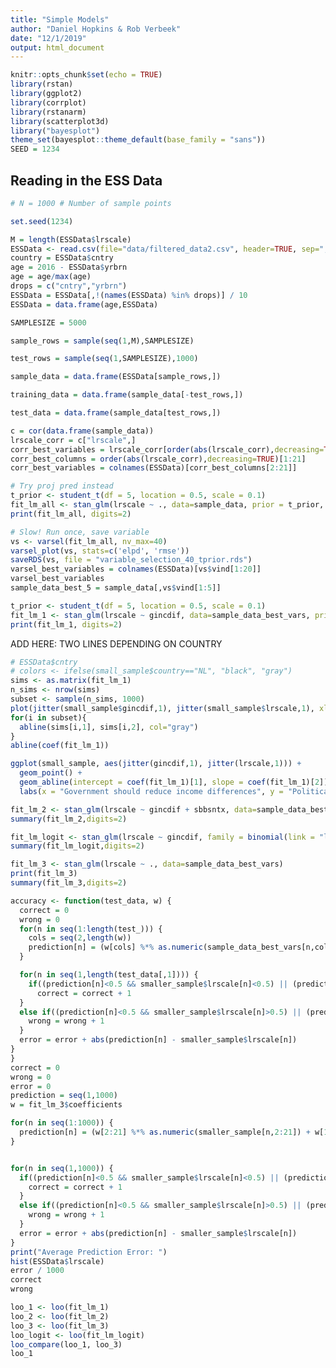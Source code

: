 ```yaml
---
title: "Simple Models"
author: "Daniel Hopkins & Rob Verbeek"
date: "12/1/2019"
output: html_document
---
```


```r
knitr::opts_chunk$set(echo = TRUE)
library(rstan)
library(ggplot2)
library(corrplot)
library(rstanarm)
library(scatterplot3d)
library("bayesplot")
theme_set(bayesplot::theme_default(base_family = "sans"))
SEED = 1234 
```

## Reading in the ESS Data

```r
# N = 1000 # Number of sample points

set.seed(1234)

M = length(ESSData$lrscale)
ESSData <- read.csv(file="data/filtered_data2.csv", header=TRUE, sep=",")
country = ESSData$cntry
age = 2016 - ESSData$yrbrn
age = age/max(age)
drops = c("cntry","yrbrn")
ESSData = ESSData[,!(names(ESSData) %in% drops)] / 10
ESSData = data.frame(age,ESSData)

SAMPLESIZE = 5000

sample_rows = sample(seq(1,M),SAMPLESIZE)

test_rows = sample(seq(1,SAMPLESIZE),1000)

sample_data = data.frame(ESSData[sample_rows,])

training_data = data.frame(sample_data[-test_rows,])

test_data = data.frame(sample_data[test_rows,])
```

```r
c = cor(data.frame(sample_data))
lrscale_corr = c["lrscale",]
corr_best_variables = lrscale_corr[order(abs(lrscale_corr),decreasing=TRUE)][1:21]
corr_best_columns = order(abs(lrscale_corr),decreasing=TRUE)[1:21]
corr_best_variables = colnames(ESSData)[corr_best_columns[2:21]]
```

```r
# Try proj pred instead
t_prior <- student_t(df = 5, location = 0.5, scale = 0.1)
fit_lm_all <- stan_glm(lrscale ~ ., data=sample_data, prior = t_prior, prior_intercept = t_prior)
print(fit_lm_all, digits=2)
```

```r
# Slow! Run once, save variable
vs <- varsel(fit_lm_all, nv_max=40)
varsel_plot(vs, stats=c('elpd', 'rmse'))
saveRDS(vs, file = "variable_selection_40_tprior.rds")
varsel_best_variables = colnames(ESSData)[vs$vind[1:20]]
varsel_best_variables
sample_data_best_5 = sample_data[,vs$vind[1:5]]
```

```r
t_prior <- student_t(df = 5, location = 0.5, scale = 0.1)
fit_lm_1 <- stan_glm(lrscale ~ gincdif, data=sample_data_best_vars, prior = t_prior, prior_intercept = t_prior)
print(fit_lm_1, digits=2)
```

ADD HERE: TWO LINES DEPENDING ON COUNTRY
```r
# ESSData$cntry
# colors <- ifelse(small_sample$country=="NL", "black", "gray")
sims <- as.matrix(fit_lm_1)
n_sims <- nrow(sims)
subset <- sample(n_sims, 1000)
plot(jitter(small_sample$gincdif,1), jitter(small_sample$lrscale,1), xlab="Government should reduce income differences", ylab="Political Alignment")
for(i in subset){
  abline(sims[i,1], sims[i,2], col="gray")
}
abline(coef(fit_lm_1))
```
```r
ggplot(small_sample, aes(jitter(gincdif,1), jitter(lrscale,1))) +
  geom_point() +
  geom_abline(intercept = coef(fit_lm_1)[1], slope = coef(fit_lm_1)[2]) +
  labs(x = "Government should reduce income differences", y = "Political Alignment")
```
```r
fit_lm_2 <- stan_glm(lrscale ~ gincdif + sbbsntx, data=sample_data_best_vars)
summary(fit_lm_2,digits=2)
```

```r
fit_lm_logit <- stan_glm(lrscale ~ gincdif, family = binomial(link = "logit"), data=sample_data_best_vars)
summary(fit_lm_logit,digits=2)
```



```r

fit_lm_3 <- stan_glm(lrscale ~ ., data=sample_data_best_vars)
print(fit_lm_3)
summary(fit_lm_3,digits=2)
```

```r
accuracy <- function(test_data, w) {
  correct = 0
  wrong = 0
  for(n in seq(1:length(test_))) {
    cols = seq(2,length(w))
    prediction[n] = (w[cols] %*% as.numeric(sample_data_best_vars[n,cols]) + w[1])
  }

  for(n in seq(1,length(test_data[,1]))) {
    if((prediction[n]<0.5 && smaller_sample$lrscale[n]<0.5) || (prediction[n]>0.5 && smaller_sample$lrscale[n]>0.5)) {
      correct = correct + 1
  }
  else if((prediction[n]<0.5 && smaller_sample$lrscale[n]>0.5) || (prediction[n]>0.5 && smaller_sample$lrscale[n]<0.5)) {
    wrong = wrong + 1
  }
  error = error + abs(prediction[n] - smaller_sample$lrscale[n])
}
}
correct = 0
wrong = 0
error = 0
prediction = seq(1,1000)
w = fit_lm_3$coefficients

for(n in seq(1:1000)) {
  prediction[n] = (w[2:21] %*% as.numeric(smaller_sample[n,2:21]) + w[1])
}


for(n in seq(1,1000)) {
  if((prediction[n]<0.5 && smaller_sample$lrscale[n]<0.5) || (prediction[n]>0.5 && smaller_sample$lrscale[n]>0.5)) {
    correct = correct + 1
  }
  else if((prediction[n]<0.5 && smaller_sample$lrscale[n]>0.5) || (prediction[n]>0.5 && smaller_sample$lrscale[n]<0.5)) {
    wrong = wrong + 1
  }
  error = error + abs(prediction[n] - smaller_sample$lrscale[n])
}
print("Average Prediction Error: ")
hist(ESSData$lrscale)
error / 1000
correct
wrong
```
```r
loo_1 <- loo(fit_lm_1)
loo_2 <- loo(fit_lm_2)
loo_3 <- loo(fit_lm_3)
loo_logit <- loo(fit_lm_logit)
loo_compare(loo_1, loo_3)
loo_1
```